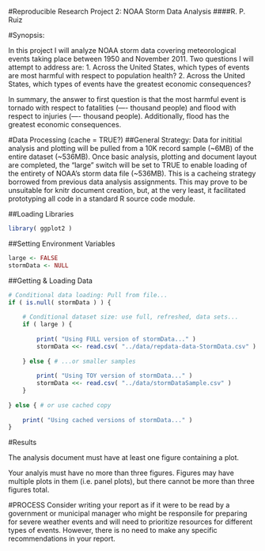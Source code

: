 #Reproducible Research Project 2: NOAA Storm Data Analysis
####R. P. Ruiz

#Synopsis: 

In this project I will analyze NOAA storm data covering meteorological events taking place between 1950 and November 2011. Two questions I will attempt to address are: 1. Across the United States, which types of events are most harmful with respect to population health? 2. Across the United States, which types of events have the greatest economic consequences?

In summary, the answer to first question is that the most harmful event is tornado with respect to fatalities (---- thousand people) and flood with respect to injuries (---- thousand people). Additionally, flood has the greatest economic consequences.

#Data Processing (cache = TRUE?)
##General Strategy: Data for inititial analysis and plotting will be pulled from a 10K record sample (~6MB) of the entire dataset (~536MB).  Once basic analysis, plotting and document layout are completed, the "large" switch will be set to TRUE to enable loading of the entirety of NOAA's storm data file (~536MB).  This is a cacheing strategy borrowed from previous data analysis assignments.  This may prove to be unsuitable for knitr document creation, but, at the very least, it facilitated prototyping all code in a standard R source code module.

##Loading Libraries
```r
library( ggplot2 )
```

##Setting Environment Variables
```r
large <- FALSE
stormData <- NULL
```
##Getting & Loading Data
```r
# Conditional data loading: Pull from file...
if ( is.null( stormData ) ) { 
    
    # Conditional dataset size: use full, refreshed, data sets...
    if ( large ) {
        
        print( "Using FULL version of stormData..." )
        stormData <<- read.csv( "../data/repdata-data-StormData.csv" )
        
    } else { # ...or smaller samples
        
        print( "Using TOY version of stormData..." )
        stormData <<- read.csv( "../data/stormDataSample.csv" )
    }
    
} else { # or use cached copy
    
    print( "Using cached versions of stormData..." )
}
```
#Results

The analysis document must have at least one figure containing a plot.

Your analyis must have no more than three figures. Figures may have multiple plots in them (i.e. panel plots), but there cannot be more than three figures total.



#PROCESS
Consider writing your report as if it were to be read by a government or municipal manager who might be responsile for preparing for severe weather events and will need to prioritize resources for different types of events. However, there is no need to make any specific recommendations in your report.
